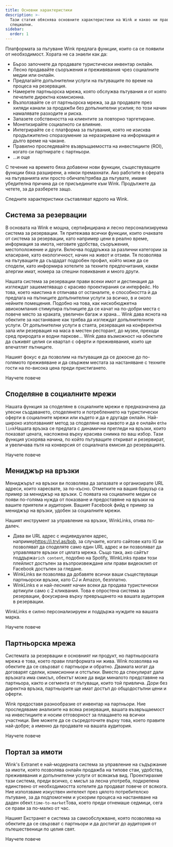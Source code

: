 ```yaml
---
title: Основни характеристики
description: >-
  Тази статия обяснява основните характеристики на Wink и какво ни прави
  специални.
sidebar:
  order: 1
---
```


Платформата за пътуване Wink предлага функции, които са се появили от необходимост. Хората не са знаели как да:

* Бързо започнете да продавате туристически инвентар онлайн.
* Лесно продавайте съоръжения и преживявания чрез социалните медии или онлайн.
* Предлагайте допълнителни услуги на пътуващите по време на процеса на резервация.
* Намерете партньорска мрежа, която обслужва пътувания и от която печелите директна комисионна.
* Възползвайте се от партньорска мрежа, за да продавате през хиляди канали за продажби без допълнителни усилия; по този начин намалявате разходите и риска.
* Запазете собствеността на клиентите за повторно таргетиране.
* Монетизирайте социалното си влияние.
* Интегрирайте се с платформа за пътувания, която не изисква продължително споразумение за неразкриване на информация и дълго време на чакане.
* Правилно проследявайте възвръщаемостта на инвестициите (ROI), когато си партнирате с партньори.
* ...и още

С течение на времето бяха добавени нови функции, съществуващите функции бяха разширени, а някои премахнати. Ако работите в сферата на пътуванията или просто обичате/трябва да пътувате, имаме убедителна причина да се присъедините към Wink. Продължете да четете, за да разберете защо.

Следните характеристики съставляват ядрото на Wink.

## Система за резервации

В основата на Wink е мощна, сертифицирана и лесно персонализируема система за резервации. Тя притежава всички функции, които очаквате от система за резервации, като например цени в реално време, информация за имота, неговите удобства, съоръжения, местоположение и други. Включва поддръжка за различни категории за класиране, като екологичност, начин на живот и отзиви. Тя позволява на пътуващите да създадат подробен профил, който може да се сподели, като информира хотелите за техните предпочитания, какви алергии имат, номера за спешни повиквания и много други.

Нашата система за резервации прави всеки имот и дестинация да изглеждат зашеметяващо с красиво проектирания си интерфейс. Но това, което наистина я отличава от останалите, е способността ѝ да предлага на пътниците допълнителни услуги за всичко, в и около нейните помещения. Подобно на това, как нискобюджетна авиокомпания стимулира пътниците да се качат на по-добри места с повече място за краката, увеличен багаж и храна... Wink дава яснота на обектите за настаняване как трябва да изглеждат допълнителните услуги. От допълнителни услуги в стаята, резервация на конферентна зала или резервация на маса в местен ресторант, до музеи, преходи сред природата и водни паркове... Wink дава възможност на обектите да съживят целия си квартал с оферти и преживявания, които ще впечатлят пътниците.

Нашият фокус е да позволим на пътуващия да се докосне до по-голямото преживяване и да свържем местата за настаняване с техните гости на по-висока цена преди пристигането.

<LinkButton href="/booking-engine/in-a-nutshell">
  Научете повече
</LinkButton>


## Споделяне в социалните мрежи

Нашата функция за споделяне в социалните мрежи е предназначена да улесни създаването, споделянето и потреблението на туристически оферти в социалните мрежи или където и да е другаде онлайн. Най-широко използваният метод за споделяне на каквото и да е онлайн е`the link`Нашата връзка се предлага с динамични прегледи на връзки, които показват цената, насложена върху красива снимка по ваш избор. Тази функция ускорява начина, по който пътуващите откриват и резервират, и увеличава пътя на конверсия от социалната емисия до резервацията.

<LinkButton href="/studio/shareable-links">
  Научете повече
</LinkButton>


## Мениджър на връзки

Мениджърът на връзки ви позволява да запазвате и организирате URL адреси, които харесвате, за по-късно. Отметките на вашия браузър са пример за мениджър на връзки. С появата на социалните медии се появи по-голяма нужда от показване и предоставяне на връзки на вашите приятели и аудитория. Вашият Facebook фийд е пример за мениджър на връзки, удобен за социалните мрежи.

Нашият инструмент за управление на връзки, WinkLinks, отива по-далеч.

* Дава ви URL адрес с индивидуален адрес, например<https://i.trvl.as/bob>, за случаите, когато сайтове като IG ви позволяват да споделяте само един URL адрес и ви позволяват да управлявате връзки от цялата мрежа. Също така, ако сайтът поддържа`rich content`, подобно на Spotify, WinkLinks прави този плейлист достъпен за възпроизвеждане или прави видеоклип от Facebook достъпен за гледане.
* WinkLinks ви позволява да добавяте всички ваши съществуващи партньорски връзки, като CJ и Amazon, безплатно.
* WinkLinks е и най-лесният начин всеки да продава туристически артикули само с 2 кликвания. Това е опростена система за резервации, фокусирана върху превръщането на вашата аудитория в резервации.

WinkLinks е силно персонализируем и поддържа нуждите на вашата марка.

<LinkButton href="/link-manager/wink-links">
  Научете повече
</LinkButton>


## Партньорска мрежа

Системата за резервации е основният ни продукт, но партньорската мрежа е това, което прави платформата ни жива. Wink позволява на обектите да се свързват с партньори и обратно. Двамата могат да договарят сделки, комисионни и отстъпки. Вместо да спекулират дали връзката има смисъл, обектът може да види миналото представяне на партньора, както и сегмента от пътуващи, които той привлича. Дори без директна връзка, партньорите ще имат достъп до общодостъпни цени и оферти.

Wink предоставя разнообразие от инвентар на партньори. Ние проследяваме анализите на всяка резервация, вашата възвръщаемост на инвестициите и носим отговорност за плащането на всички участници. Вие можете да се съсредоточите върху това, което правите най-добре; а именно да продавате на вашата аудитория.

<LinkButton href="/studio/what-is-studio">
  Научете повече
</LinkButton>


## Портал за имоти

Wink's Extranet е най-модерната система за управление на съдържание за имоти, която позволява онлайн продажба на типове стаи, удобства, преживявания и допълнителни услуги от всякакъв вид. Проектирахме тази система, преди всичко, с мисъл за лесна употреба, подкрепена единствено от необходимостта хотелите да продават повече от всякога. Ние използваме изкуствен интелект през цялото потребителско пътуване, за да подпомогнем и ускорим процеса на настаняване на даден обект.`time-to-market`Това, което преди отнемаше седмици, сега се прави за по-малко от час.

Нашият Екстранет е система за самообслужване, която позволява на обектите да се свързват с партньори и да достигат до аудитория от пътешественици по целия свят.

<LinkButton href="/extranet/what-is-extranet">
  Научете повече
</LinkButton>

